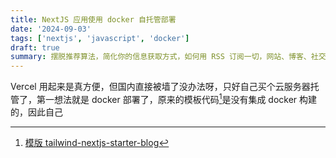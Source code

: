 ```yaml
---
title: NextJS 应用使用 docker 自托管部署
date: '2024-09-03'
tags: ['nextjs', 'javascript', 'docker']
draft: true
summary: 摆脱推荐算法，简化你的信息获取方式，如何用 RSS 订阅一切，网站、博客、社交平台...
---
```


Vercel 用起来是真方便，但国内直接被墙了没办法呀，只好自己买个云服务器托管了，第一想法就是 docker 部署了，原来的模板代码[^1]是没有集成 docker 构建的，因此自己


[^1]: [模版 tailwind-nextjs-starter-blog](https://github.com/timlrx/tailwind-nextjs-starter-blog)
